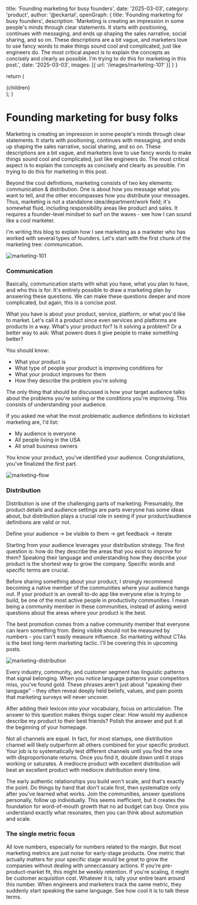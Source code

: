   title: 'Founding marketing for busy founders',
  date: '2025-03-03',
  category: 'product',
  author: '@eckartal',
  openGraph: {
    title: 'Founding marketing for busy founders',
    description: 'Marketing is creating an impression in some people\'s minds through clear statements. It starts with positioning, continues with messaging, and ends up shaping the sales narrative, social sharing, and so on. These descriptions are a bit vague, and marketers love to use fancy words to make things sound cool and complicated, just like engineers do. The most critical aspect is to explain the concepts as concisely and clearly as possible. I\'m trying to do this for marketing in this post.',
    date: '2025-03-03',
    images: [{ url: '/images/marketing-101' }]
  }
}

  return (
    <article className="prose dark:prose-invert">
      {children}
    </article>
  );
}

# Founding marketing for busy folks

Marketing is creating an impression in some people's minds through clear statements. It starts with positioning, continues with messaging, and ends up shaping the sales narrative, social sharing, and so on. These descriptions are a bit vague, and marketers love to use fancy words to make things sound cool and complicated, just like engineers do. The most critical aspect is to explain the concepts as concisely and clearly as possible. I'm trying to do this for marketing in this post.

Beyond the cool definitions, marketing consists of two key elements: communication & distribution. One is about how you message what you want to tell, and the other encompasses how you distribute your messages. Thus, marketing is not a standalone idea/department/work field; it's somewhat fluid, including responsibility areas like product and sales. It requires a founder-level mindset to surf on the waves - see how I can sound like a cool marketer.

I'm writing this blog to explain how I see marketing as a marketer who has worked with several types of founders. Let's start with the first chunk of the marketing tree: communication.

![marketing-101](/images/marketing-101.jpg)

### Communication

Basically, communication starts with what you have, what you plan to have, and who this is for. It's entirely possible to draw a marketing plan by answering these questions. We can make these questions deeper and more complicated, but again, this is a concise post.

What you have is about your product, service, platform, or what you'd like to market. Let's call it a product since even services and platforms are products in a way. What's your product for? Is it solving a problem? Or a better way to ask: What powers does it give people to make something better?

You should know:
- What your product is
- What type of people your product is improving conditions for
- What your product improves for them
- How they describe the problem you're solving

The only thing that should be discussed is how your target audience talks about the problems you're solving or the conditions you're improving. This consists of understanding your audience.

If you asked me what the most problematic audience definitions to kickstart marketing are, I'd list:
- My audience is everyone
- All people living in the USA
- All small business owners

You know your product, you've identified your audience. Congratulations, you've finalized the first part.

![marketing-flow](/images/marketing-flow.jpg)

### Distribution

Distribution is one of the challenging parts of marketing. Presumably, the product details and audience settings are parts everyone has some ideas about, but distribution plays a crucial role in seeing if your product/audience definitions are valid or not.

Define your audience -> be visible to them -> get feedback -> iterate

Starting from your audience leverages your distribution strategy. The first question is: how do they describe the areas that you exist to improve for them? Speaking their language and understanding how they describe your product is the shortest way to grow the company. Specific words and specific terms are crucial.

Before sharing something about your product, I strongly recommend becoming a native member of the communities where your audience hangs out. If your product is an overall to-do app like everyone else is trying to build, be one of the most active people in productivity communities. I mean being a community member in these communities, instead of asking weird questions about the areas where your product is the best.

The best promotion comes from a native community member that everyone can learn something from. Being visible should not be measured by numbers - you can't easily measure influence. So marketing without CTAs is the best long-term marketing tactic. I'll be covering this in upcoming posts.

![marketing-distribution](/images/marketing-distribution.jpg)

Every industry, community, and customer segment has linguistic patterns that signal belonging. When you notice language patterns your competitors miss, you've found gold. These phrases aren't just about "speaking their language" - they often reveal deeply held beliefs, values, and pain points that marketing surveys will never uncover.

After adding their lexicon into your vocabulary, focus on articulation. The answer to this question makes things super clear: How would my audience describe my product to their best friends? Polish the answer and put it at the beginning of your homepage.

Not all channels are equal. In fact, for most startups, one distribution channel will likely outperform all others combined for your specific product. Your job is to systematically test different channels until you find the one with disproportionate returns. Once you find it, double down until it stops working or saturates. A mediocre product with excellent distribution will beat an excellent product with mediocre distribution every time.

The early authentic relationships you build won't scale, and that's exactly the point. Do things by hand that don't scale first, then systematize only after you've learned what works. Join the communities, answer questions personally, follow up individually. This seems inefficient, but it creates the foundation for word-of-mouth growth that no ad budget can buy. Once you understand exactly what resonates, then you can think about automation and scale.

### The single metric focus

All love numbers, especially for numbers related to the margin. But most marketing metrics are just noise for early-stage products. One metric that actually matters for your specific stage would be great to grow the companies without dealing with unneccassary actions. If you're pre-product-market fit, this might be weekly retention. If you're scaling, it might be customer acquisition cost. Whatever it is, rally your entire team around this number. When engineers and marketers track the same metric, they suddenly start speaking the same language. See how cool it is to talk these terms.
